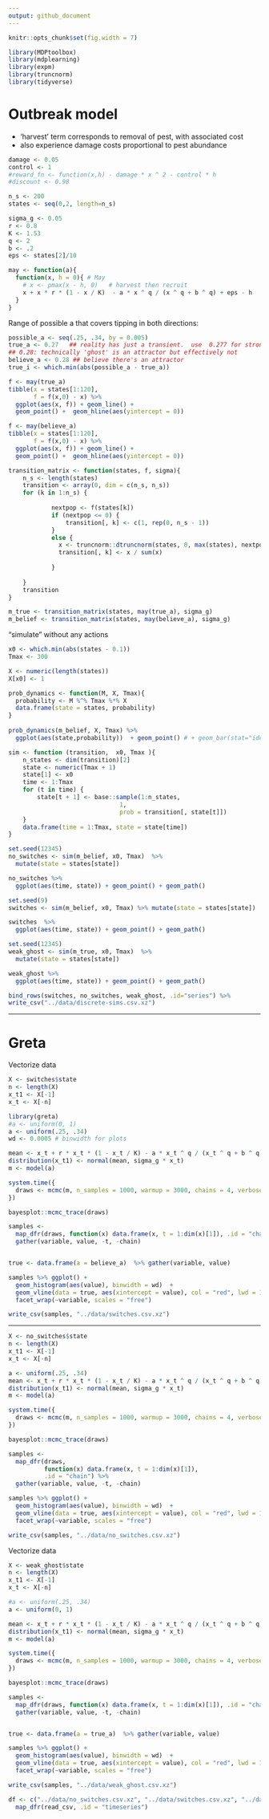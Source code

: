 ```yaml
---
output: github_document
---
```


```r
knitr::opts_chunk$set(fig.width = 7)
```


```r
library(MDPtoolbox)
library(mdplearning)
library(expm)
library(truncnorm)
library(tidyverse) 

```

# Outbreak model

- 'harvest' term corresponds to removal of pest, with associated cost
- also experience damage costs proportional to pest abundance

```r
damage <- 0.05
control <- 1
#reward_fn <- function(x,h) - damage * x ^ 2 - control * h
#discount <- 0.98

n_s <- 200
states <- seq(0,2, length=n_s)

sigma_g <- 0.05
r <- 0.8
K <- 1.53
q <- 2
b <- .2
eps <- states[2]/10

may <- function(a){  
  function(x, h = 0){ # May
    # x <- pmax(x - h, 0)   # harvest then recruit   
    x + x * r * (1 - x / K)  - a * x ^ q / (x ^ q + b ^ q) + eps - h
  }
}

```

Range of possible a that covers tipping in both directions:

```r
possible_a <- seq(.25, .34, by = 0.005)
true_a <- 0.27   ## reality has just a transient.  use  0.277 for stronger ghost
## 0.28: technically 'ghost' is an attractor but effectively not
believe_a <- 0.28 ## believe there's an attractor
true_i <- which.min(abs(possible_a - true_a))
```

```r
f <- may(true_a)
tibble(x = states[1:120],
       f = f(x,0) - x) %>%
  ggplot(aes(x, f)) + geom_line() +
  geom_point() +  geom_hline(aes(yintercept = 0))
```

```r
f <- may(believe_a)
tibble(x = states[1:120],
       f = f(x,0) - x) %>%
  ggplot(aes(x, f)) + geom_line() +
  geom_point() +  geom_hline(aes(yintercept = 0))
```


```r
transition_matrix <- function(states, f, sigma){
    n_s <- length(states)
    transition <- array(0, dim = c(n_s, n_s))
    for (k in 1:n_s) {
        
            nextpop <- f(states[k])
            if (nextpop <= 0) {
                transition[, k] <- c(1, rep(0, n_s - 1))
            }
            else {
              x <- truncnorm::dtruncnorm(states, 0, max(states), nextpop, sigma * nextpop)
              transition[, k] <- x / sum(x)
                  
            }
            
    }
    transition
}
```



```r
m_true <- transition_matrix(states, may(true_a), sigma_g)
m_belief <- transition_matrix(states, may(believe_a), sigma_g)
```


"simulate" without any actions


```r
x0 <- which.min(abs(states - 0.1))
Tmax <- 300
```


```r
X <- numeric(length(states))
X[x0] <- 1

prob_dynamics <- function(M, X, Tmax){
  probability <- M %^% Tmax %*% X 
  data.frame(state = states, probability)
}
  
prob_dynamics(m_belief, X, Tmax) %>% 
  ggplot(aes(state,probability))  + geom_point() # + geom_bar(stat="identity")
```


```r

sim <- function (transition,  x0, Tmax ){
    n_states <- dim(transition)[2]
    state <- numeric(Tmax + 1)
    state[1] <- x0
    time <- 1:Tmax
    for (t in time) {
        state[t + 1] <- base::sample(1:n_states, 
                               1, 
                               prob = transition[, state[t]])
    }
    data.frame(time = 1:Tmax, state = state[time])
}
```



```r
set.seed(12345)
no_switches <- sim(m_belief, x0, Tmax)  %>% 
  mutate(state = states[state])

no_switches %>% 
  ggplot(aes(time, state)) + geom_point() + geom_path() 
```

```r
set.seed(9)
switches <- sim(m_belief, x0, Tmax) %>% mutate(state = states[state])

switches  %>% 
  ggplot(aes(time, state)) + geom_point() + geom_path() 
```





```r
set.seed(12345)
weak_ghost <- sim(m_true, x0, Tmax)  %>% 
  mutate(state = states[state])

weak_ghost %>% 
  ggplot(aes(time, state)) + geom_point() + geom_path() 
```





```r

bind_rows(switches, no_switches, weak_ghost, .id="series") %>%
write_csv("../data/discrete-sims.csv.xz")
```


-----


# Greta 


Vectorize data

```r
X <- switches$state
n <- length(X)
x_t1 <- X[-1]
x_t <- X[-n] 
```

```r
library(greta)
#a <- uniform(0, 1)
a <- uniform(.25, .34)
wd <- 0.0005 # binwidth for plots
```


```r
mean <- x_t + r * x_t * (1 - x_t / K) - a * x_t ^ q / (x_t ^ q + b ^ q)
distribution(x_t1) <- normal(mean, sigma_g * x_t)
m <- model(a)
```

```r
system.time({
  draws <- mcmc(m, n_samples = 1000, warmup = 3000, chains = 4, verbose = FALSE)
})
```

```r
bayesplot::mcmc_trace(draws)
```

```r
samples <-  
  map_dfr(draws, function(x) data.frame(x, t = 1:dim(x)[1]), .id = "chain") %>% 
  gather(variable, value, -t, -chain)


true <- data.frame(a = believe_a)  %>% gather(variable, value)

samples %>% ggplot() + 
  geom_histogram(aes(value), binwidth = wd)  +
  geom_vline(data = true, aes(xintercept = value), col = "red", lwd = 1) + 
  facet_wrap(~variable, scales = "free")

write_csv(samples, "../data/switches.csv.xz")
```


-------

```r



X <- no_switches$state
n <- length(X)
x_t1 <- X[-1]
x_t <- X[-n] 
```



```r
a <- uniform(.25, .34)
mean <- x_t + r * x_t * (1 - x_t / K) - a * x_t ^ q / (x_t ^ q + b ^ q)
distribution(x_t1) <- normal(mean, sigma_g * x_t)
m <- model(a)
```

```r
system.time({
  draws <- mcmc(m, n_samples = 1000, warmup = 3000, chains = 4, verbose = FALSE)
})
```

```r
bayesplot::mcmc_trace(draws)
```

```r
samples <-  
  map_dfr(draws, 
          function(x) data.frame(x, t = 1:dim(x)[1]), 
          .id = "chain") %>% 
  gather(variable, value, -t, -chain)

samples %>% ggplot() + 
  geom_histogram(aes(value), binwidth = wd)  +
  geom_vline(data = true, aes(xintercept = value), col = "red", lwd = 1) + 
  facet_wrap(~variable, scales = "free")

write_csv(samples, "../data/no_switches.csv.xz")

```




Vectorize data

```r
X <- weak_ghost$state
n <- length(X)
x_t1 <- X[-1]
x_t <- X[-n] 
```

```r
#a <- uniform(.25, .34)
a <- uniform(0, 1)
```


```r
mean <- x_t + r * x_t * (1 - x_t / K) - a * x_t ^ q / (x_t ^ q + b ^ q)
distribution(x_t1) <- normal(mean, sigma_g * x_t)
m <- model(a)
```

```r
system.time({
  draws <- mcmc(m, n_samples = 1000, warmup = 3000, chains = 4, verbose = FALSE)
})
```

```r
bayesplot::mcmc_trace(draws)
```

```r
samples <-  
  map_dfr(draws, function(x) data.frame(x, t = 1:dim(x)[1]), .id = "chain") %>% 
  gather(variable, value, -t, -chain)


true <- data.frame(a = true_a)  %>% gather(variable, value)

samples %>% ggplot() + 
  geom_histogram(aes(value), binwidth = wd)  +
  geom_vline(data = true, aes(xintercept = value), col = "red", lwd = 1) + 
  facet_wrap(~variable, scales = "free")

write_csv(samples, "../data/weak_ghost.csv.xz")

```


```r
df <- c("../data/no_switches.csv.xz", "../data/switches.csv.xz", "../data/weak_ghost.csv.xz") %>%
  map_dfr(read_csv, .id = "timeseries")
```

